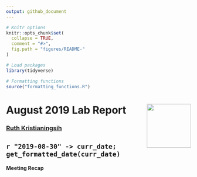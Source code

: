 ```yaml
---
output: github_document
---
```


```r
# Knitr options
knitr::opts_chunk$set(
  collapse = TRUE,
  comment = "#>",
  fig.path = "figures/README-"
)

# Load packages
library(tidyverse)

# Formatting functions
source("formatting_functions.R")
```

# August 2019 Lab Report <img src="figures/tsl-logo.png" align="right" width="120" />

### [Ruth Kristianingsih](https://github.com/ruthkr)


## `r "2019-08-30" -> curr_date; get_formatted_date(curr_date)`

<!-- Commits: `#r gitlogr::get_git_commit_count(curr_date)` -->

#### Meeting Recap
